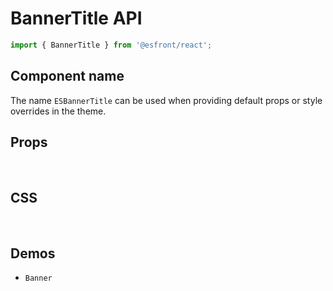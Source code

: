 
<Meta title="Components API/BannerTitle" />

# BannerTitle API

```js
import { BannerTitle } from '@esfront/react';
```

## Component name

The name `ESBannerTitle` can be used when providing default props or style overrides in the theme.

## Props

<TableInterface name="BannerTitleProps" variant="props" />

<br />

## CSS

<TableInterface name="BannerTitleClasses" variant="css" />

<br />

## Demos

<ul>
  <li>
    <LinkTo kind="components-Banner" story="demo">
      <code>Banner</code>
    </LinkTo>
  </li>
</ul>
